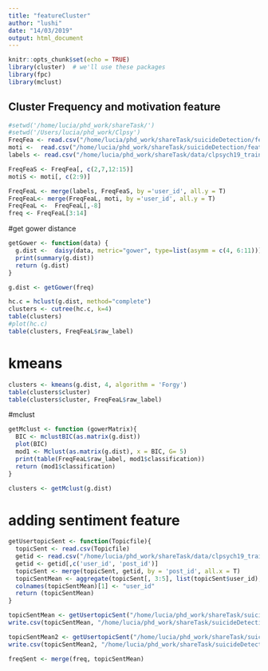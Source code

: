 ```yaml
---
title: "featureCluster"
author: "lushi"
date: "14/03/2019"
output: html_document
---
```


```r
knitr::opts_chunk$set(echo = TRUE)
library(cluster)  # we'll use these packages
library(fpc)
library(mclust)
```


## Cluster Frequency and motivation feature 

```r
#setwd('/home/lucia/phd_work/shareTask/')
#setwd('/Users/lucia/phd_work/Clpsy')
FreqFea <- read.csv("/home/lucia/phd_work/shareTask/suicideDetection/features/FreqFea.csv")
moti <-  read.csv("/home/lucia/phd_work/shareTask/suicideDetection/features/motivations.csv")
labels <- read.csv("/home/lucia/phd_work/shareTask/data/clpsych19_training_data/crowd_train.csv")

FreqFeaS <- FreqFea[, c(2,7,12:15)]
motiS <- moti[, c(2:9)]

FreqFeaL <- merge(labels, FreqFeaS, by ='user_id', all.y = T)
FreqFeaL<- merge(FreqFeaL, moti, by ='user_id', all.y = T)
FreqFeaL <-  FreqFeaL[,-8]  
freq <- FreqFeaL[3:14]

```

#get gower distance
```r
getGower <- function(data) {
  g.dist <-  daisy(data, metric="gower", type=list(asymm = c(4, 6:11)))
  print(summary(g.dist))
  return (g.dist)    
}

g.dist <- getGower(freq)

```

```r
hc.c = hclust(g.dist, method="complete")
clusters <- cutree(hc.c, k=4)
table(clusters)
#plot(hc.c)
table(clusters, FreqFeaL$raw_label)

```

# kmeans
```r
clusters <- kmeans(g.dist, 4, algorithm = 'Forgy')
table(clusters$cluster)
table(clusters$cluster, FreqFeaL$raw_label)
```

#mclust
```r
getMclust <- function (gowerMatrix){
  BIC <- mclustBIC(as.matrix(g.dist))
  plot(BIC)
  mod1 <- Mclust(as.matrix(g.dist), x = BIC, G= 5)
  print(table(FreqFeaL$raw_label, mod1$classification))
  return (mod1$classification)
}

clusters <- getMclust(g.dist)
```

# adding sentiment feature 
```r
getUsertopicSent <- function(Topicfile){
  topicSent <- read.csv(Topicfile)
  getid <- read.csv("/home/lucia/phd_work/shareTask/data/clpsych19_training_data/BtrainNoNoiseSWStress.csv")
  getid <- getid[,c('user_id', 'post_id')]
  topicSent <- merge(topicSent, getid, by = 'post_id', all.x = T)
  topicSentMean <- aggregate(topicSent[, 3:5], list(topicSent$user_id), mean)
  colnames(topicSentMean)[1] <- "user_id"
  return (topicSentMean)
}

topicSentMean <- getUsertopicSent("/home/lucia/phd_work/shareTask/suicideDetection/features/topicSentiment.csv")
write.csv(topicSentMean, "/home/lucia/phd_work/shareTask/suicideDetection/features/UsertopicSentiment.csv")

topicSentMean2 <- getUsertopicSent("/home/lucia/phd_work/shareTask/suicideDetection/features/topicSentiment2.csv")
write.csv(topicSentMean2, "/home/lucia/phd_work/shareTask/suicideDetection/features/UsertopicSentiment2.csv")

```


```r
freqSent <- merge(freq, topicSentMean)

```


















